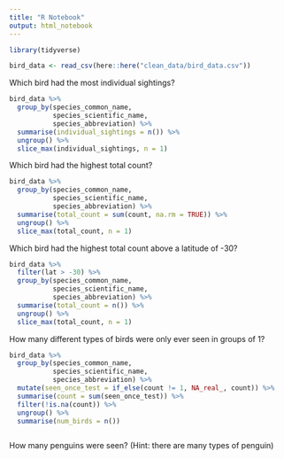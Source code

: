 ```yaml
---
title: "R Notebook"
output: html_notebook
---
```


```r
library(tidyverse)
```

```r
bird_data <- read_csv(here::here("clean_data/bird_data.csv"))
```


Which bird had the most individual sightings?

```r
bird_data %>% 
  group_by(species_common_name, 
           species_scientific_name, 
           species_abbreviation) %>% 
  summarise(individual_sightings = n()) %>% 
  ungroup() %>% 
  slice_max(individual_sightings, n = 1)
```


Which bird had the highest total count?

```r
bird_data %>% 
  group_by(species_common_name,
           species_scientific_name,
           species_abbreviation) %>% 
  summarise(total_count = sum(count, na.rm = TRUE)) %>% 
  ungroup() %>% 
  slice_max(total_count, n = 1)
```


Which bird had the highest total count above a latitude of -30?

```r
bird_data %>% 
  filter(lat > -30) %>% 
  group_by(species_common_name,
           species_scientific_name,
           species_abbreviation) %>% 
  summarise(total_count = n()) %>% 
  ungroup() %>% 
  slice_max(total_count, n = 1)
```


How many different types of birds were only ever seen in groups of 1?

```r
bird_data %>%
  group_by(species_common_name,
           species_scientific_name,
           species_abbreviation) %>% 
  mutate(seen_once_test = if_else(count != 1, NA_real_, count)) %>% 
  summarise(count = sum(seen_once_test)) %>% 
  filter(!is.na(count)) %>% 
  ungroup() %>% 
  summarise(num_birds = n())
```

```r

```

How many penguins were seen? (Hint: there are many types of penguin)